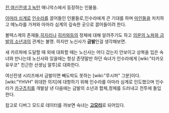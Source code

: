 [[진 여신전생 3 녹턴]] 매니악스에서 등장하는 인물들.

[[아마라 심계]]로 [[인수라]]를 끌어들인 인물들로,인수라에게 큰 기대를 하며 [[마인]]들을 처치하고 메노라를 가져와 아마라 심계의 깊숙한 곳으로 끌어들이려 한다.

볼텍스계의 존재들,[[히지리]]나 [[히카와]]등의 정체에 대해 알려주기도 하고 [[의문의 노파와 금발의 소년]]과의 관계는 불명. 하지만 노신사가 '''금발'''인걸 생각해보면.

새 카르파에 도달할 때 외에 대화할 때는 노신사는 어디 갔는지 안보이고 상복을 입은 숙녀와 만나는데 노신사와 있을때는 항상 존댓말만 하던 숙녀가 인수라에게 [wiki:"타카오 유우코" 친근한 선생님 말투]로 대화한다.

여신전생 시리즈에서 금발이면 빼도박도 못하는 [wiki:"루시퍼" 그분]이다. [wiki:"YHVH" 위대한 의지]에 대항하기 위해 인수라를 아마라 심계로 인도했으며 인수라가 [[카구츠치]]를 개발살 낸 다음에는 금발의 소년과 합체,정체를 드러내고 전투에 돌입한다.

참고로 디버그 모드로 데이터를 까보면 숙녀는 '''[[고모리]]'''로 되어있다.
